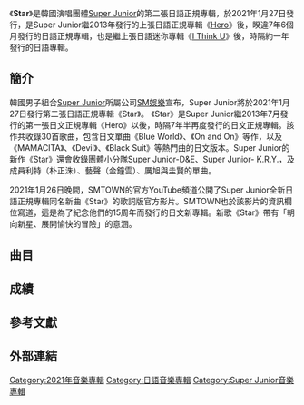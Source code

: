 {{Infobox Album
| Name = Star
| Original_name = Star
| Type = 專輯
| Longtype =
| Artist = [[Super_Junior|Super Junior]]
| Cover = 
| Caption     = 
| Released = 2021年1月27日
| Recorded = 2013年 - 2021年
| Genre = 流行、R&B、舞曲
| Length = 
| Label =[[Avex_trax|Avex trax]]
| Certification  =  
| Chart position = 
| Reviews = 
| Last album = 《[[I_Think_U_(Super_Junior迷你專輯)|I Think U]]》<br />（2020）
| This album = '''《Star》'''<br />（2021）
| Next album = 《[[The_Renaissance_(Super_Junior專輯)|The Renaissance]]》<br />（2021）
| Misc          =  {{Singles
  | Name           = Star
  | Type           = studio
  | single 1       = Star
  | single 1 date  = 2021年1月27日
}}
{{External music video|Type=album|{{YouTube|koRT1sBvje8|Star (Lyric Video)}}<br /> }}
}}
《'''Star'''》是韓國演唱團體[[Super_Junior|Super Junior]]的第二張日語正規專輯，於2021年1月27日發行，是Super Junior繼2013年發行的上張日語正規專輯《[[Hero_(Super_Junior專輯)|Hero]]》後，睽違7年6個月發行的日語正規專輯，也是繼上張日語迷你專輯《[[I_Think_U_(Super_Junior迷你專輯)|I Think U]]》後，時隔約一年發行的日語專輯。

==簡介==
韓國男子組合[[Super_Junior|Super Junior]]所屬公司[[SM娛樂|SM娛樂]]宣布，Super Junior將於2021年1月27日發行第二張日語正規專輯《Star》。
《Star》是Super Junior繼2013年7月發行的第一張日文正規專輯《Hero》以後，時隔7年半再度發行的日文正規專輯。該作共收錄30首歌曲，包含日文單曲《Blue World》、《On and On》等作，以及《MAMACITA》、《Devil》、《Black Suit》等熱門曲的日文版本。Super Junior的新作《Star》還會收錄團體小分隊Super Junior-D&E、Super Junior- K.R.Y.，及成員利特（朴正洙）、藝聲（金鐘雲）、厲旭與圭賢的單曲。

2021年1月26日晚間，SMTOWN的官方YouTube頻道公開了Super Junior全新日語正規專輯同名新曲《Star》的歌詞版官方影片。SMTOWN也於該影片的資訊欄位寫道，這是為了紀念他們的15周年而發行的日文新專輯。新歌《Star》帶有「朝向新星、展開愉快的冒險」的意涵。

==曲目==
{{Track listing
| total_length    = 33:44
|headline = Disc 1
| title1        = [[Mamacita_(单曲)|Mamacita -Ayaya-]]
| note1         =
| lyrics1       = Amon Hayashi
| music1         = {{hlist|[[Teddy_Riley|Teddy Riley]]|[[Yoo_Young-jin|Yoo Young-jin]]|DOM}}
| length1        = 3:28

| title2        = Black Suit
| note2         = 
| lyrics2       = MEG.ME
| music2         = {{hlist|Martin Hedegaard|Coach & Sendo}}
| length2        = 3:22

| title3        = Devil
| note3         = 
| lyrics3       = Amon Hayashi
| music3         = {{hlist|[[Kenzie_(songwriter)|Kenzie]]|Stereotypes (R&B)|Micah Powell}}
| length3        = 3:36

| title4        = I Think I 
| note4         = Japanese version
| lyrics4       = h.toyosaki
| music4         = {{hlist|JINBYJIN|Nermin Harambasic}}
| length4        = 3:21

| title5        = One More Time (Otra Vez)
| note5         =  feat. REIK
| lyrics5       = h.toyosaki
| music5         = {{hlist|Andrea Stone Johansson|Denniz Jamm}}
| length5        = 3:07

| title6        = On and On
| note6         =
| lyrics6       = Amon Hayashi
| music6         = {{hlist|[[Siwon|Siwon]]|IMLAY|Noday|Kago Pengchi}}
| length6        = 3:43

| title7        = [[Blue_World|Blue World]]
| note7         =
| lyrics7       = Amon Hayashi
| music7         = {{hlist|Stephan Elfgren|Anders Wigelius}}
| length7        = 3:22

| title8        = Magic
| note8         = 
| lyrics8       = AKIRA
| music8         = {{hlist|Lee Joo-hyoung|Thomas Sardorf|G-High}}
| length8        = 3:36

| title9        = Wow! Wow!! Wow!!!
| note9        = 
| lyrics9       = MEG.ME
| music9         = {{hlist|Christofer Erixon|Josef Melin}}
| length9        = 3:22

| title10       = Star
| note10         =
| lyrics10       = Natsumi Kobayashi
| music10         = Caesar
| length10        = 2:47
}}

{{Track listing
|total_length=29:11
| headline = Disc 2
| title1        = This Is Love
| note1         =
| lyrics1       = {{hlist|Kim Ji-won|Cho Yoon-kyung}}
| music1         = {{hlist|Kim Ji-hu|Park Seul-gi|Lola Fair}}
| length1        = 3:49

| title2        = Evanesce
| note2         =
| lyrics2       = Misfit
| music2         = {{hlist|DOM|Teddy Riley|Kim Tae-sung}}
| length2        = 3:45

| title3        = One More Chance
| note3         =
| lyrics3       = {{hlist|[[Lee_Donghae|Donghae]]|J-DUB|[[Eunhyuk|Eunhyuk]]}}
| music3         = {{hlist|[[Lee_Donghae|Donghae]]|J-DUB}}
| length3        = 4:16

| title4        = Lo Siento
| note4         = feat. [[Leslie_Grace|Leslie Grace]]
| lyrics4       = {{hlist|[[Kenzie_(songwriter)|Kenzie]]|[[Heechul|Heechul]]}}
| music4         = {{hlist|Dicky "Obi" Klein|Charli Taft}}
| length4        = 3:46

| title5        = Animals
| note5         =
| lyrics5       = Cheon Song-yi
| music5         = {{hlist|Anton Dahlrot|Gionata Caracciolo}}
| length5        = 3:32

| title6        = Super Clap
| note6         =
| lyrics6       = lalala Studio
| music6         = {{hlist|Sebastian Thott|Andreas Oberg|Ninos Hanna}}
| length6        = 3:28

| title7        = 2YA2YAO!
| note7         =
| lyrics7       = {{hlist|[[Zico_(rapper)|Zico]]|DemJointz|Pop Time}}
| music7         =  {{hlist|[[Zico_(rapper)|Zico]]|DemJointz|Pop Time}}
| length7        = 3:22

| title8        = The Melody
| note8         =
| lyrics8       = {{hlist|[[利特|利特]]|[[艺声|艺声]]|Min Young-jae}}
| music8         = {{hlist|Niclas Kings|Didrik Thott|Andy Love}}
| length8        = 3:13
}}

{{Track listing
| total_length = 44:05
| headline = Disc 3
| title1        = MOTORCYCLE
| note1         = {{small|[[Super_Junior_Donghae_&_Eunhyuk|Super Junior Donghae & Eunhyuk]]}}
| lyrics1       = AKIRA
| music1         = {{hlist|Lars Pedersen|Renee S. Jackman|Nicky Fredrik Russell|Feras Agwa}}
| length1        = 3:25

| title2        = Saturday Night
| note2         = {{small|[[Super_Junior_Donghae_&_Eunhyuk|Super Junior Donghae & Eunhyuk]]}}
| lyrics2       = S-KEY-A
| music2         = {{hlist|Henrik Nordenback|Christian Fast|Fernando Fuentes}}
| length2        = 3:18

| title3        = JOIN HANDS
| note3        ={{small|[[Super_Junior-K.R.Y.|Super Junior-K.R.Y.]]}}
| lyrics3       = Sara Sakurai
| music3         = {{hlist|Fredrik Hult|Andreas Stone Johansson|Andreas Oberg|Steven Lee}}
| length3        = 3:48

| title4        = Let's Get It On
| note4         = {{small|[[Super_Junior_Donghae_&_Eunhyuk|Super Junior Donghae & Eunhyuk]]}}
| lyrics4       = Amon Hayashi
| music4         = {{hlist|[[Henry_Lau|Henry Lau]]|GEN|Mage}}
| length4        = 3:04

| title5        = [[Celebration_～Kimini_Kakeru_Hashi～|Celebration ～Kimini Kakeru Hashi～]]
| note5         = {{small|[[圭贤|圭贤]]}}
| lyrics5       = {{hlist|SHIKATA|SKY BEATZ|Mats Lie Skare}}
| music5         = {{hlist|SHIKATA|SKY BEATZ|Mats Lie Skare}}
| length5        = 4:01

| title6        = Ame Nochi Hare No Sora No Iro
| note6         = {{small|[[艺声|艺声]]}}
| lyrics6       = {{hlist|Hajime Watanabe|Yesung}}
| music6         = {{hlist|Choi Hee-jun|Hwang Seung-chan|Yesung}}
| length6        =4:57

| title7        = Boku No Majimena Rabu Komedī
| note7         = {{small|[[圭贤|圭贤]]}}
| lyrics7       = Hidenori Tanaka
| music7         = Hidenori Tanaka
| length7        =4:17

| title8        = Splash
| note8         = {{small|[[艺声|艺声]]}}
| lyrics8      = Hidenori Tanaka
| music8         = {{hlist|DONNA|Ricky|CuzD}}
| length8        =3:10

| title9       = SUNRISE
| note9         = {{small|[[Super_Junior_Donghae_&_Eunhyuk|Super Junior Donghae & Eunhyuk]]}}
| lyrics9      = {{hlist|[[Lee_Donghae|Donghae]]|J-Dub|[[Eunhyuk|Eunhyuk]]}}
| music9        = {{hlist|[[Lee_Donghae|Donghae]]|J-Dub|[[Eunhyuk|Eunhyuk]]|Ume}}
| length9        = 3:32

| title10        = Because I Love You ~Taisetsuna Kizuna~
| note10         = {{small|[[艺声|艺声]]}}
| lyrics10       = {{hlist|Yesung|h.toyosaki|Phenomenotes}}
| music10         =  {{hlist|Yesung|h.toyosaki|Phenomenotes}}
| length10        = 3:32

| title11        = Sakura No Hanaga Saku Koro
| note11         = {{small|[[厉旭|厉旭]]}}
| lyrics11       = Natsumi Kobayashi
| music11         = {{hlist|Yoon Jong-sung|Naoto Okabe|Jong Jung-seok}}
| length11        = 3:27

| title12        = Coming Home
| note12         = {{small|[[利特|利特]]}}
| lyrics12       = Hajime Watanabe
| music12         = {{hlist|Leeteuk|Peter Hyun}}
| length12        = 3:34
}}

==成績==
==參考文獻==
==外部連結==
{{Super Junior}}

[[Category:2021年音樂專輯|Category:2021年音樂專輯]]
[[Category:日語音樂專輯|Category:日語音樂專輯]]
[[Category:Super_Junior音樂專輯|Category:Super Junior音樂專輯]]